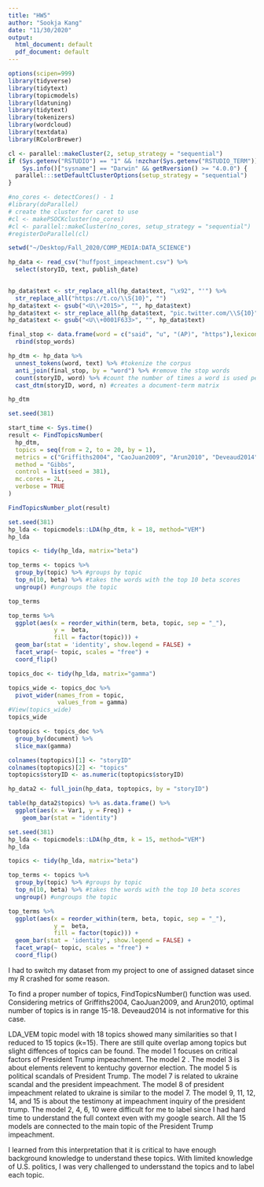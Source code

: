 ```yaml
---
title: "HW5"
author: "Sookja Kang"
date: "11/30/2020"
output:
  html_document: default
  pdf_document: default
---
```

```r
options(scipen=999)
library(tidyverse)
library(tidytext)
library(topicmodels)
library(ldatuning)
library(tidytext)
library(tokenizers)
library(wordcloud)
library(textdata)
library(RColorBrewer)
```


```r
cl <- parallel::makeCluster(2, setup_strategy = "sequential")
if (Sys.getenv("RSTUDIO") == "1" && !nzchar(Sys.getenv("RSTUDIO_TERM")) && 
    Sys.info()["sysname"] == "Darwin" && getRversion() >= "4.0.0") {
  parallel:::setDefaultClusterOptions(setup_strategy = "sequential")
}
```


```r
#no_cores <- detectCores() - 1
#library(doParallel)
# create the cluster for caret to use
#cl <- makePSOCKcluster(no_cores)
#cl <- parallel::makeCluster(no_cores, setup_strategy = "sequential")
#registerDoParallel(cl)
```
```r
setwd("~/Desktop/Fall_2020/COMP_MEDIA:DATA_SCIENCE")
```

```r
hp_data <- read_csv("huffpost_impeachment.csv") %>%
  select(storyID, text, publish_date)
  
```
```r
hp_data$text <- str_replace_all(hp_data$text, "\x92", "'") %>% 
  str_replace_all("https://t.co/\\S{10}", "")
hp_data$text <- gsub("<U\\+2015>", "", hp_data$text)
hp_data$text <- str_replace_all(hp_data$text, "pic.twitter.com/\\S{10}", "")
hp_data$text <- gsub("<U\\+0001F633>", "", hp_data$text)
```
```r
final_stop <- data.frame(word = c("said", "u", "(AP)", "https"),lexicon = "custom") %>%
  rbind(stop_words)
```
```r
hp_dtm <- hp_data %>%
  unnest_tokens(word, text) %>% #tokenize the corpus
  anti_join(final_stop, by = "word") %>% #remove the stop words
  count(storyID, word) %>% #count the number of times a word is used per status_id
  cast_dtm(storyID, word, n) #creates a document-term matrix

hp_dtm
```
```r
set.seed(381)
```

```r
start_time <- Sys.time()
result <- FindTopicsNumber(
  hp_dtm,
  topics = seq(from = 2, to = 20, by = 1),
  metrics = c("Griffiths2004", "CaoJuan2009", "Arun2010", "Deveaud2014"),
  method = "Gibbs",
  control = list(seed = 381),
  mc.cores = 2L,
  verbose = TRUE
)

```
```r
FindTopicsNumber_plot(result)
```

```r
set.seed(381)
hp_lda <- topicmodels::LDA(hp_dtm, k = 18, method="VEM")
hp_lda
```
```r
topics <- tidy(hp_lda, matrix="beta")
```


```r
top_terms <- topics %>% 
  group_by(topic) %>% #groups by topic
  top_n(10, beta) %>% #takes the words with the top 10 beta scores
  ungroup() #ungroups the topic
```

```r
top_terms
```

```r
top_terms %>% 
  ggplot(aes(x = reorder_within(term, beta, topic, sep = "_"), 
             y =  beta, 
             fill = factor(topic))) +
  geom_bar(stat = 'identity', show.legend = FALSE) +
  facet_wrap(~ topic, scales = "free") + 
  coord_flip()
```


```r
topics_doc <- tidy(hp_lda, matrix="gamma") 
```

```r
topics_wide <- topics_doc %>%
  pivot_wider(names_from = topic,
              values_from = gamma)
#View(topics_wide)
topics_wide
```


```r
toptopics <- topics_doc %>%
  group_by(document) %>%
  slice_max(gamma)

colnames(toptopics)[1] <- "storyID"
colnames(toptopics)[2] <- "topics"
toptopics$storyID <- as.numeric(toptopics$storyID)
```
```r
hp_data2 <- full_join(hp_data, toptopics, by = "storyID")
```


```r
table(hp_data2$topics) %>% as.data.frame() %>%
  ggplot(aes(x = Var1, y = Freq)) +
    geom_bar(stat = "identity")
```


```r
set.seed(381)
hp_lda <- topicmodels::LDA(hp_dtm, k = 15, method="VEM")
hp_lda

topics <- tidy(hp_lda, matrix="beta")

top_terms <- topics %>% 
  group_by(topic) %>% #groups by topic
  top_n(10, beta) %>% #takes the words with the top 10 beta scores
  ungroup() #ungroups the topic
```


```r
top_terms %>% 
  ggplot(aes(x = reorder_within(term, beta, topic, sep = "_"), 
             y =  beta, 
             fill = factor(topic))) +
  geom_bar(stat = 'identity', show.legend = FALSE) +
  facet_wrap(~ topic, scales = "free") + 
  coord_flip()
```


I had to switch my dataset from my project to one of assigned dataset since my R crashed for some reason.  

To find a proper number of topics, FindTopicsNumber() function was used. Considering metrics of Griffiths2004, CaoJuan2009, and Arun2010, optimal number of topics is in range 15-18. Deveaud2014 is not informative for this case.

LDA_VEM topic model with 18 topics showed many similarities so that I reduced to 15 topics (k=15). There are still quite overlap among topics but slight diffences of topics can be found. The model 1 focuses on critical factors of President Trump impeachment. The model 2 . The model 3 is about elements relevent to kentuchy governor election. The model 5 is political scandals of President Trump. The model 7 is related to ukraine scandal and the president impeachment. The model 8 of president impeachment related to ukraine is similar to the model 7. The model 9, 11, 12, 14, and 15 is about the testimony at impeachment inquiry of the president trump. The model 2, 4, 6, 10 were difficult for me to label since I had hard time to understand the full context even with my google search. All the 15 models are connected to the main topic of the President Trump impeachment. 

I learned from this interpretation that it is critical to have enough background knowledge to understand these topics. With limited knowledge of U.S. politics, I was very challenged to undersstand the topics and to label each topic. 
